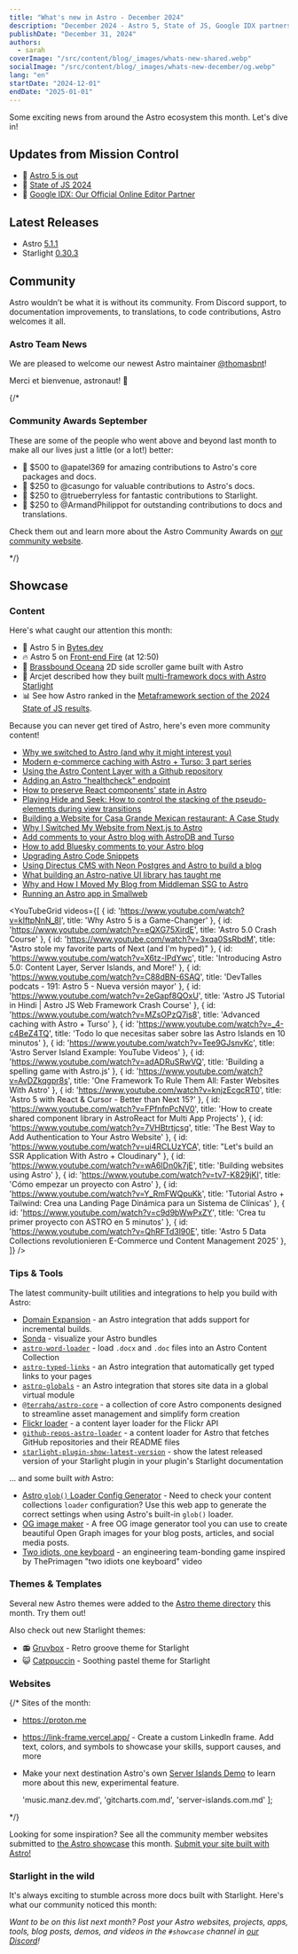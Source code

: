 ```yaml
---
title: "What's new in Astro - December 2024"
description: "December 2024 - Astro 5, State of JS, Google IDX partnership, and more!"
publishDate: "December 31, 2024"
authors:
  - sarah
coverImage: "/src/content/blog/_images/whats-new-shared.webp"
socialImage: "/src/content/blog/_images/whats-new-december/og.webp"
lang: "en"
startDate: "2024-12-01"
endDate: "2025-01-01"
---
```


Some exciting news from around the Astro ecosystem this month. Let's dive in!

## Updates from Mission Control

- 🚀 [Astro 5 is out](/blog/astro-5/)
- 💎 [State of JS 2024](https://2024.stateofjs.com/en-US/libraries/meta-frameworks/)
- 🤝 [Google IDX: Our Official Online Editor Partner](/blog/idx-official-online-editor-partner/)

## Latest Releases

- Astro [5.1.1](https://github.com/withastro/astro/blob/refs/heads/main/packages/astro/CHANGELOG.md#511)
- Starlight [0.30.3](https://github.com/withastro/starlight/blob/main/packages/starlight/CHANGELOG.md#0303)
 
## Community

Astro wouldn’t be what it is without its community. From Discord support, to documentation improvements, to translations, to code contributions, Astro welcomes it all.

### Astro Team News

We are pleased to welcome our newest Astro maintainer [@thomasbnt](https://astro.badg.es/contributor/thomasbnt/)!

Merci et bienvenue, astronaut! 🫡 

{/*

### Community Awards September

These are some of the people who went above and beyond last month to make all our lives just a little (or a lot!) better:

- 🌟 $500 to @apatel369 for amazing contributions to Astro's core packages and docs.
- 🚀 $250 to @casungo for valuable contributions to Astro's docs.
- 🎈 $250 to @trueberryless for fantastic contributions to Starlight.
- 🎊 $250 to @ArmandPhilippot for outstanding contributions to docs and translations.

Check them out and learn more about the Astro Community Awards on [our community website](https://community.astro.build).

 */}

## Showcase

### Content

Here's what caught our attention this month: 
- 👅 Astro 5 in [Bytes.dev](https://bytes.dev/archives/348)
- 🔥 Astro 5 on [Front-end Fire](https://front-end-fire.com/episodes/72/) (at 12:50)
- 🐠 [Brassbound Oceana](https://brassbound-oceanica-one.netlify.app/game/) 2D side scroller game built with Astro
- 🌟 Arcjet described how they built [multi-framework docs with Astro Starlight](https://blog.arcjet.com/multi-framework-docs-with-astro-starlight/)
- 📊 See how Astro ranked in the [Metaframework section of the 2024 State of JS results](https://2024.stateofjs.com/en-US/libraries/meta-frameworks/).

<BlueskyPost id="https://bsky.app/profile/astro.build/post/3ldgm72jzm22m" />

Because you can never get tired of Astro, here's even more community content!

- [Why we switched to Astro (and why it might interest you)](https://www.datocms.com/blog/why-we-switched-to-astro)
- [Modern e-commerce caching with Astro + Turso: 3 part series](https://developers.netlify.com/guides/modern-ecommerce-caching-astro-overview/)
- [Using the Astro Content Layer with a Github repository](https://hounie.me/writings/using-astro-content-layer-with-github-repo/)
- [Adding an Astro "healthcheck" endpoint](https://playfulprogramming.com/posts/astro-heathcheck-monitor-blog-for-issues)
- [How to preserve React components' state in Astro](https://astropatterns.dev/p/react-love/view-transitions-and-react-state)
- [Playing Hide and Seek: How to control the stacking of the pseudo-elements during view transitions](https://vtbag.dev/basics/hide-and-seek/)
- [Building a Website for Casa Grande Mexican restaurant: A Case Study](https://www.kevinzc.com/blog/casa-grande/)
- [Why I Switched My Website from Next.js to Astro](https://praveenjuge.com/blog/why-i-switched-my-website-from-nextjs-to-astro/)
- [Add comments to your Astro blog with AstroDB and Turso](https://turso.tech/blog/add-comments-to-your-astro-blog-with-astrodb-and-turso)
- [How to add Bluesky comments to your Astro blog](https://www.jaapstronks.nl/blog/add-bluesky-comments-to-your-astro-blog/)
- [Upgrading Astro Code Snippets](https://www.namchee.dev/posts/upgrading-astro-code-snippets/)
- [Using Directus CMS with Neon Postgres and Astro to build a blog](https://neon.tech/guides/directus-cms)
- [What building an Astro-native UI library has taught me](https://louisescher.dev/blog/what-building-a-ui-lib-has-taught-me)
- [Why and How I Moved My Blog from Middleman SSG to Astro](https://lautarolobo.xyz/blog/why-and-how-i-moved-my-blog-from-middleman-ssg-to-astro-js/)
- [Running an Astro app in Smallweb](https://videos.smallweb.run/watch/ecdad705-c584-4e82-b289-4e4c1c1a0af5)

<YouTubeGrid
  videos={[
    { id: 'https://www.youtube.com/watch?v=kIftpNnN_8I', title: 'Why Astro 5 is a Game-Changer' },
    { id: 'https://www.youtube.com/watch?v=eQXG75XirdE', title: 'Astro 5.0 Crash Course' },
    { id: 'https://www.youtube.com/watch?v=3xqa0SsRbdM', title: "Astro stole my favorite parts of Next (and I'm hyped)" },
    { id: 'https://www.youtube.com/watch?v=X6tz-lPdYwc', title: 'Introducing Astro 5.0: Content Layer, Server Islands, and More!' },
    { id: 'https://www.youtube.com/watch?v=C88dBN-6SAQ', title: 'DevTalles podcats - 191: Astro 5 - Nueva versión mayor' },
    { id: 'https://www.youtube.com/watch?v=2eGapf8QOxU', title: 'Astro JS Tutorial in Hindi | Astro JS Web Framework Crash Course' },
    { id: 'https://www.youtube.com/watch?v=MZsOPzQ7is8', title: 'Advanced caching with Astro + Turso' },
    { id: 'https://www.youtube.com/watch?v=_4-c4BeZ4TQ', title: 'Todo lo que necesitas saber sobre las Astro Islands en 10 minutos' },
    { id: 'https://www.youtube.com/watch?v=Tee9GJsnvKc', title: 'Astro Server Island Example: YouTube Videos' },
    { id: 'https://www.youtube.com/watch?v=adADRuSRwVQ', title: 'Building a spelling game with Astro.js' },
    { id: 'https://www.youtube.com/watch?v=AvDZkqgpr8s', title: 'One Framework To Rule Them All: Faster Websites With Astro' },
    { id: 'https://www.youtube.com/watch?v=knjzEcgcRT0', title: 'Astro 5 with React & Cursor - Better than Next 15?' },
    { id: 'https://www.youtube.com/watch?v=FPfnfnPcNV0', title: 'How to create shared component library in AstroReact for Multi App Projects' },
    { id: 'https://www.youtube.com/watch?v=7VHBtrtjcsg', title: 'The Best Way to Add Authentication to Your Astro Website' },
    { id: 'https://www.youtube.com/watch?v=ui4RCLUzYCA', title: "Let's build an SSR Application With Astro + Cloudinary" },
    { id: 'https://www.youtube.com/watch?v=wA6IDn0k7jE', title: 'Building websites using Astro' },
    { id: 'https://www.youtube.com/watch?v=tv7-K829jKI', title: 'Cómo empezar un proyecto con Astro' },
    { id: 'https://www.youtube.com/watch?v=Y_RmFWQpuKk', title: 'Tutorial Astro + Tailwind: Crea una Landing Page Dinámica para un Sistema de Clínicas' },
    { id: 'https://www.youtube.com/watch?v=c9d9bWwPxZY', title: 'Crea tu primer proyecto con ASTRO en 5 minutos' },
    { id: 'https://www.youtube.com/watch?v=QhRFTd3l90E', title: 'Astro 5 Data Collections revolutionieren E-Commerce und Content Management 2025' },
  ]}
/> 

### Tips & Tools

The latest community-built utilities and integrations to help you build with Astro:


- [Domain Expansion](https://domainexpansion.gg/) - an Astro integration that adds support for incremental builds.
- [Sonda](https://sonda.dev/frameworks/astro) - visualize your Astro bundles
- [`astro-word-loader`](https://astro-word-loader.netlify.app/) - load `.docx` and `.doc` files into an Astro Content Collection
- [`astro-typed-links`](https://github.com/florian-lefebvre/astro-typed-links) - an Astro integration that automatically get typed links to your pages
- [`astro-globals`](https://github.com/gingerchew/astro-globals) - an Astro integration that stores site data in a global virtual module
- [`@terrahq/astro-core`](https://www.npmjs.com/package/@terrahq/astro-core) - a collection of core Astro components designed to streamline asset management and simplify form creation
- [Flickr loader](https://astro-loaders.lekoarts.de/) - a content layer loader for the Flickr API
- [`github-repos-astro-loader`](https://github.com/chenasraf/github-repos-astro-loader) - a content loader for Astro that fetches GitHub repositories and their README files
- [`starlight-plugin-show-latest-version`](https://starlight-plugin-show-latest-version.trueberryless.org/) - show the latest released version of your Starlight plugin in your plugin's Starlight documentation

... and some built *with* Astro:

- [Astro `glob()` Loader Config Generator](https://astro-glob-loader-config-generator.netlify.app/) - Need to check your content collections `loader` configuration? Use this web app to generate the correct settings when using Astro's built-in `glob()` loader.
- [OG image maker](https://ogimagemaker.com/) - A free OG image generator tool you can use to create beautiful Open Graph images for your blog posts, articles, and social media posts.
- [Two idiots, one keyboard](https://two-idiots-one-keyboard.pages.dev/) - an engineering team-bonding game inspired by ThePrimagen "two idiots one keyboard" video

### Themes & Templates

Several new Astro themes were added to the [Astro theme directory](https://astro.build/themes/) this month. Try them out!

<ThemeGrid date={frontmatter.startDate} />

Also check out new Starlight themes:

- 📻 [Gruvbox](https://starlight-theme-gruvbox.otterlord.dev/) - Retro groove theme for Starlight
- 😺 [Catppuccin](https://catppuccin-starlight.otterlord.dev/) - Soothing pastel theme for Starlight


### Websites

{/* 
Sites of the month:

- https://proton.me
- https://link-frame.vercel.app/ - Create a custom LinkedIn frame. Add text, colors, and symbols to showcase your skills, support causes, and more
- Make your next destination Astro's own [Server Islands Demo](https://server-islands.com) to learn more about this new, experimental feature.

  'music.manz.dev.md',
  'gitcharts.com.md',
  'server-islands.com.md'
]; 

<ShowcaseGridById ids={monthlySites} /> 

<MonthlyShowcaseGrid startDate={frontmatter.startDate} endDate={frontmatter.endDate} exclude={monthlySites} /> 
*/}

Looking for some inspiration? See all the community member websites submitted to [the Astro showcase](https://astro.build/showcase/) this month. [Submit your site built with Astro!](https://astro.build/showcase/submit/)

<MonthlyShowcaseGrid startDate={frontmatter.startDate} endDate={frontmatter.endDate} />

### Starlight in the wild

It's always exciting to stumble across more docs built with Starlight. Here's what our community noticed this month:

<MonthlyShowcaseGrid starlight startDate={frontmatter.startDate} endDate={frontmatter.endDate} />

*Want to be on this list next month? Post your Astro websites, projects, apps, tools, blog posts, demos, and videos in the `#showcase` channel in [our Discord](https://astro.build/chat)!*